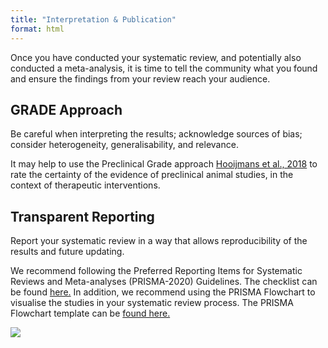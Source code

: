 ```yaml
---
title: "Interpretation & Publication"
format: html
---
```


Once you have conducted your systematic review, and potentially also conducted a meta-analysis, it is time to tell the community what you found and ensure the findings from your review reach your audience.

## GRADE Approach

Be careful when interpreting the results; acknowledge sources of bias; consider heterogeneity, generalisability, and relevance.

It may help to use the Preclinical Grade approach [Hooijmans et al., 2018](https://journals.plos.org/plosone/article?id=10.1371/journal.pone.0187271){target="_blank"} to rate the certainty of the evidence of preclinical animal studies, in the context of therapeutic interventions.

## Transparent Reporting

Report your systematic review in a way that allows reproducibility of the results and future updating.

We recommend following the Preferred Reporting Items for Systematic Reviews and Meta-analyses (PRISMA-2020) Guidelines. The checklist can be found [here.](https://www.prisma-statement.org/prisma-2020-checklist){target="_blank"} In addition, we recommend using the PRISMA Flowchart to visualise the studies in your systematic review process. The PRISMA Flowchart template can be [found here.](https://www.prisma-statement.org/prisma-2020-flow-diagram){target="_blank"}

![](figs/PRISMA.png)
